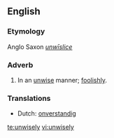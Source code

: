 ==English==

===Etymology===
Anglo Saxon ''[[unwīslice]]''
===Adverb===
{{infl|en|adverb}}

#In an [[unwise]] manner; [[foolishly]].

===Translations===
*Dutch: [[onverstandig]]

[[te:unwisely]]
[[vi:unwisely]]
